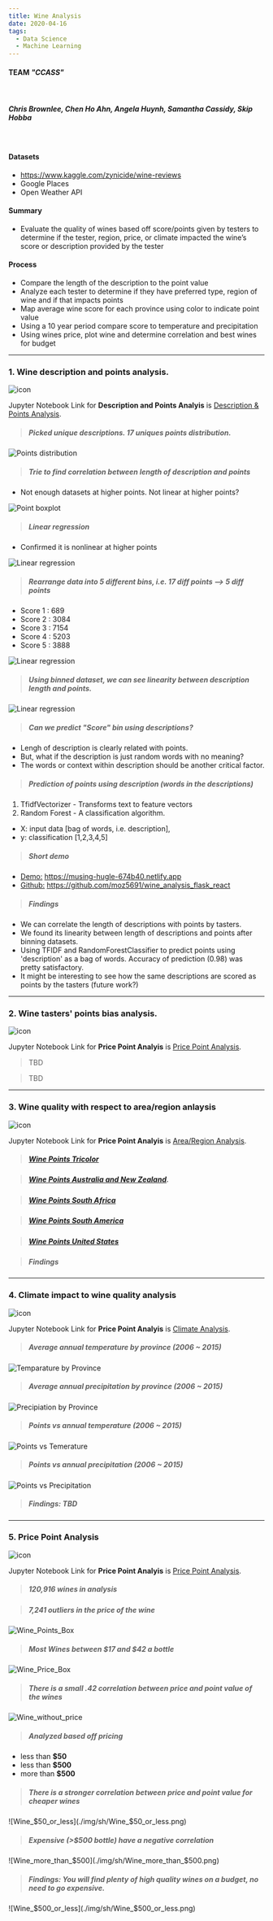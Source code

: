 ```yaml
---
title: Wine Analysis
date: 2020-04-16
tags:
  - Data Science
  - Machine Learning
---
```


#### TEAM ***"CCASS"***  

<br/>

##### Chris Brownlee, Chen Ho Ahn, Angela Huynh, Samantha Cassidy, Skip Hobba

<br/>

#### Datasets
* https://www.kaggle.com/zynicide/wine-reviews
* Google Places
* Open Weather API

#### Summary 
* Evaluate the quality of wines based off score/points given by testers to determine if the tester, region, price, or climate impacted the wine’s score or description provided by the tester

#### Process
* Compare the length of the description to the point value
* Analyze each tester to determine if they have preferred type, region of wine and if that impacts points
* Map average wine score for each province using color to indicate point value
* Using a 10 year period compare score to temperature and precipitation
* Using wines price, plot wine and determine correlation and best wines for budget

--------

### 1. Wine description and points analysis.
![icon](./img/ca/wine&words.jpg)

Jupyter Notebook Link for **Description and Points Analyis** is [Description & Points Analysis](https://nbviewer.jupyter.org/github/halotx3/ccass-wine-ds/blob/ca-baseline/wine-ca.ipynb "Jupyter notebook").

> ##### Picked unique descriptions. 17 uniques points distribution.


![Points distribution](./img/ca/fig_01.png)



> ##### Trie to find correlation between length of description and points
* Not enough datasets at higher points. Not linear at higher points?

![Point boxplot](./img/ca/fig_02.png)


> ##### Linear regression 
* Confirmed it is nonlinear at higher points

![Linear regression](./img/ca/fig_03.png)

> ##### Rearrange data into 5 different bins, i.e. 17 diff points --> 5 diff points
* Score 1 : 689
* Score 2 : 3084
* Score 3 : 7154
* Score 4 : 5203
* Score 5 : 3888

![Linear regression](./img/ca/fig_04.png)

> ##### Using binned dataset, we can see linearity between description length and points.

![Linear regression](./img/ca/fig_05.png)

> ##### Can we predict "Score" bin using descriptions?  

* Lengh of description is clearly related with points. 
* But, what if the description is just random words with no meaning?
* The words or context within description should be another critical factor.

> ##### Prediction of points using description (words in the descriptions)

  1. TfidfVectorizer - Transforms text to feature vectors
  2. Random Forest - A classification algorithm. 
  * X: input data [bag of words, i.e. description], 
  * y: classification [1,2,3,4,5]

> ##### Short demo 
* [Demo:](https://musing-hugle-674b40.netlify.app) https://musing-hugle-674b40.netlify.app
* [Github:](https://github.com/moz5691/wine_analysis_flask_react) https://github.com/moz5691/wine_analysis_flask_react

> ##### Findings  

* We can correlate the length of descriptions with points by tasters. 
* We found its linearity between length of descriptions and points after binning datasets.
* Using TFIDF and RandomForestClassifier to predict points using 'description' as a bag of words. Accuracy of prediction (0.98) was pretty satisfactory. 
* It might be interesting to see how the same descriptions are scored as points by the tasters (future work?)


-----------

### 2. Wine tasters' points bias analysis.

![icon](./img/cb/wine_tasting.jpg)

Jupyter Notebook Link for **Price Point Analyis** is [Price Point Analysis](https://examples.com "Jupyter notebook").

> TBD

> TBD

---------

### 3. Wine quality with respect to area/region anlaysis

![icon](./img/sc/wine_world_bubble.jpg)

Jupyter Notebook Link for **Price Point Analyis** is [Area/Region Analysis](https://nbviewer.jupyter.org/github/halotx3/ccass-wine-ds/blob/master/geocode_slc/Wine_Geocode.ipynb "Jupyter notebook").


> ##### [Wine Points Tricolor](https://slcassidy.github.io/ccass_graphs//slc_WinePoints_tricolor.html "gmap")

> ##### [Wine Points Australia and New Zealand](https://slcassidy.github.io/ccass_graphs//slc_WinePoints_Australia_NZ.html "gmap").

> ##### [Wine Points South Africa](https://slcassidy.github.io/ccass_graphs//slc_WinePoints_SAfrical.html "gmap")

> ##### [Wine Points South America](https://slcassidy.github.io/ccass_graphs//slc_WinePoints_SAmerica.html "gmap")

> ##### [Wine Points United States](https://slcassidy.github.io/ccass_graphs//slc_WinePoints_USA.html "gmap")

> ##### Findings

-----------

### 4. Climate impact to wine quality analysis

![icon](./img/ah/wine_climate.jpg)

Jupyter Notebook Link for **Price Point Analyis** is [Climate Analysis](https://nbviewer.jupyter.org/github/halotx3/ccass-wine-ds/blob/master/APH/WinoAPH_Climate.ipynb "Jupyter notebook").

> ##### Average annual temperature by province (2006 ~ 2015)

![Temparature by Province](./img/ah/fig_APH01.png)

> ##### Average annual precipitation by province (2006 ~ 2015)

![Precipiation by Province](./img/ah/fig_APH02.png)

> ##### Points vs annual temperature (2006 ~ 2015)

![Points vs Temerature](./img/ah/fig_APH03.png)

> ##### Points vs annual precipitation (2006 ~ 2015)

![Points vs Precipitation](./img/ah/fig_APH04.png)

> ##### Findings: TBD

-------

### 5. Price Point Analysis

![icon](./img/sh/wine_price.jpg)

Jupyter Notebook Link for **Price Point Analyis** is [Price Point Analysis](https://nbviewer.jupyter.org/github/halotx3/ccass-wine-ds/blob/master/Wine%20-%20By%20the%20Numbers%20-%20Price_Point.ipynb "Jupyter notebook").

> ##### **120,916 wines** in analysis

> ##### **7,241 outliers** in the price of the wine

![Wine_Points_Box](./img/sh/Wine_Points_Box.png)

> ##### Most Wines between **$17 and $42** a bottle

![Wine_Price_Box](./img/sh/Wine_Price_Box.png)

> ##### There is a small .42 correlation between price and point value of the wines


![Wine_without_price](./img/sh/Wine_without_price.png)

> ##### Analyzed based off pricing
* less than **$50**
* less than **$500**
* more than **$500**


> ##### There is a stronger correlation between price and point value for cheaper wines

![Wine_$50_or_less](./img/sh/Wine_$50_or_less.png)

> ##### Expensive (>$500 bottle) have a negative correlation

![Wine_more_than_$500](./img/sh/Wine_more_than_$500.png)

> ##### Findings: You will find plenty of high quality wines on a budget, no need to go expensive.

![Wine_$500_or_less](./img/sh/Wine_$500_or_less.png)

